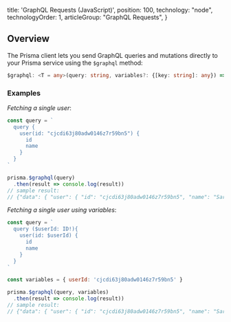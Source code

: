 
  title: 'GraphQL Requests (JavaScript)',
  position: 100,
  technology: "node",
  technologyOrder: 1,
  articleGroup: "GraphQL Requests",
}

## Overview

The Prisma client lets you send GraphQL queries and mutations directly to your Prisma service using the `$graphql` method:

```ts
$graphql: <T = any>(query: string, variables?: {[key: string]: any}) => Promise<T>;
```

### Examples

_Fetching a single user_:

```js
const query = `
  query {
    user(id: "cjcdi63j80adw0146z7r59bn5") {
      id
      name
    }
  }
`

prisma.$graphql(query)
  .then(result => console.log(result))
// sample result:
// {"data": { "user": { "id": "cjcdi63j80adw0146z7r59bn5", "name": "Sarah" } } }
```

_Fetching a single user using variables_:

```js
const query = `
  query ($userId: ID!){
    user(id: $userId) {
      id
      name
    }
  }
`

const variables = { userId: 'cjcdi63j80adw0146z7r59bn5' }

prisma.$graphql(query, variables)
  .then(result => console.log(result))
// sample result:
// {"data": { "user": { "id": "cjcdi63j80adw0146z7r59bn5", "name": "Sarah" } } }
```
